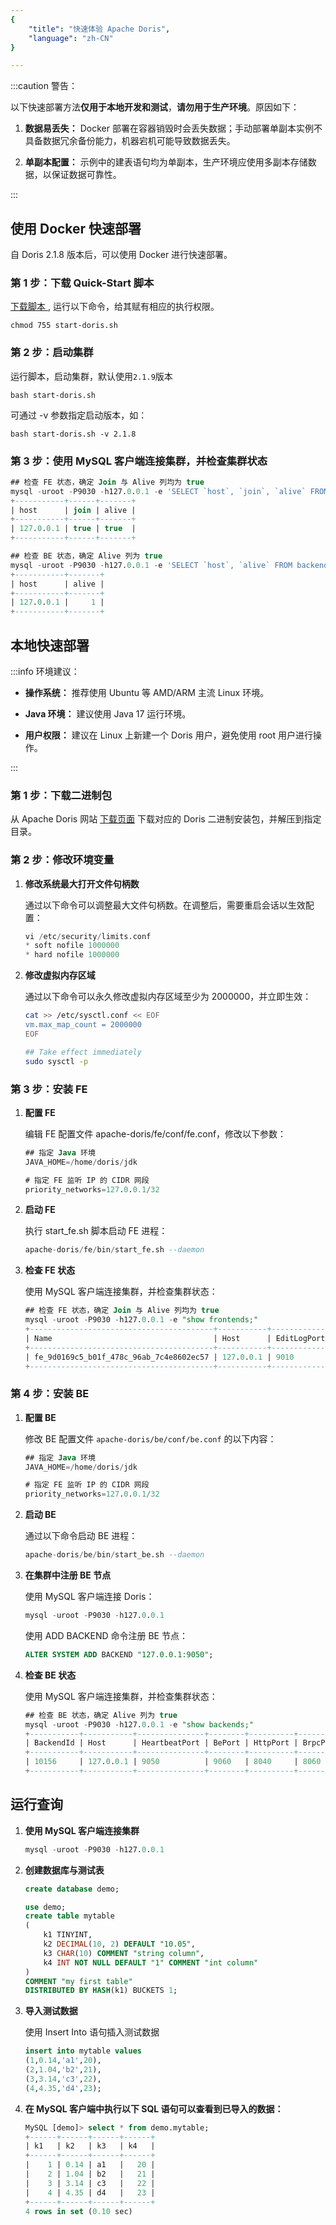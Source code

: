 ```yaml
---
{
    "title": "快速体验 Apache Doris",
    "language": "zh-CN"
}

---
```


:::caution 警告：

以下快速部署方法**仅用于本地开发和测试**，**请勿用于生产环境**。原因如下：

1. **数据易丢失：** Docker 部署在容器销毁时会丢失数据；手动部署单副本实例不具备数据冗余备份能力，机器宕机可能导致数据丢失。

2. **单副本配置：** 示例中的建表语句均为单副本，生产环境应使用多副本存储数据，以保证数据可靠性。

:::

## 使用 Docker 快速部署

自 Doris 2.1.8 版本后，可以使用 Docker 进行快速部署。

### 第 1 步：下载 Quick-Start 脚本

<a target="_blank" download rel="noopener noreferrer" href="/files/start-doris.sh"> 下载脚本 </a>, 运行以下命令，给其赋有相应的执行权限。

```shell
chmod 755 start-doris.sh
```


### 第 2 步：启动集群

运行脚本，启动集群，默认使用`2.1.9`版本

```shell
bash start-doris.sh
```

可通过 -v 参数指定启动版本，如：

```shell
bash start-doris.sh -v 2.1.8
```

### 第 3 步：使用 MySQL 客户端连接集群，并检查集群状态

```sql
## 检查 FE 状态，确定 Join 与 Alive 列均为 true
mysql -uroot -P9030 -h127.0.0.1 -e 'SELECT `host`, `join`, `alive` FROM frontends()'
+-----------+------+-------+
| host      | join | alive |
+-----------+------+-------+
| 127.0.0.1 | true | true  |
+-----------+------+-------+

## 检查 BE 状态，确定 Alive 列为 true
mysql -uroot -P9030 -h127.0.0.1 -e 'SELECT `host`, `alive` FROM backends()'
+-----------+-------+
| host      | alive |
+-----------+-------+
| 127.0.0.1 |     1 |
+-----------+-------+

```



## 本地快速部署

:::info 环境建议：

*   **操作系统：** 推荐使用 Ubuntu 等 AMD/ARM 主流 Linux 环境。

*   **Java 环境：** 建议使用 Java 17 运行环境。

*   **用户权限：** 建议在 Linux 上新建一个 Doris 用户，避免使用 root 用户进行操作。

:::

### 第 1 步：下载二进制包

从 Apache Doris 网站 [下载页面](https://doris.apache.org/zh-CN/download) 下载对应的 Doris 二进制安装包，并解压到指定目录。

### 第 2 步：修改环境变量

1. **修改系统最大打开文件句柄数**

   通过以下命令可以调整最大文件句柄数。在调整后，需要重启会话以生效配置：

   ```sql
   vi /etc/security/limits.conf 
   * soft nofile 1000000
   * hard nofile 1000000
   ```

2. **修改虚拟内存区域**

   通过以下命令可以永久修改虚拟内存区域至少为 2000000，并立即生效：

   ```bash
   cat >> /etc/sysctl.conf << EOF
   vm.max_map_count = 2000000
   EOF

   ## Take effect immediately
   sudo sysctl -p
   ```

### 第 3 步：安装 FE

1. **配置 FE**

   编辑 FE 配置文件 apache-doris/fe/conf/fe.conf，修改以下参数：

   ```sql
   ## 指定 Java 环境
   JAVA_HOME=/home/doris/jdk

   # 指定 FE 监听 IP 的 CIDR 网段
   priority_networks=127.0.0.1/32
   ```

2. **启动 FE**

   执行 start_fe.sh 脚本启动 FE 进程：

   ```sql
   apache-doris/fe/bin/start_fe.sh --daemon
   ```

3. **检查 FE 状态**

   使用 MySQL 客户端连接集群，并检查集群状态：

   ```sql
   ## 检查 FE 状态，确定 Join 与 Alive 列均为 true
   mysql -uroot -P9030 -h127.0.0.1 -e "show frontends;"
   +-----------------------------------------+-----------+-------------+----------+-----------+---------+----------+----------+-----------+------+-------+-------------------+---------------------+----------+--------+-------------------------+------------------+
   | Name                                    | Host      | EditLogPort | HttpPort | QueryPort | RpcPort | Role     | IsMaster | ClusterId | Join | Alive | ReplayedJournalId | LastHeartbeat       | IsHelper | ErrMsg | Version                 | CurrentConnected |
   +-----------------------------------------+-----------+-------------+----------+-----------+---------+----------+----------+-----------+------+-------+-------------------+---------------------+----------+--------+-------------------------+------------------+
   | fe_9d0169c5_b01f_478c_96ab_7c4e8602ec57 | 127.0.0.1 | 9010        | 8030     | 9030      | 9020    | FOLLOWER | true     | 656872880 | true | true  | 276               | 2024-07-28 18:07:39 | true     |        | doris-2.0.12-2971efd194 | Yes              |
   +-----------------------------------------+-----------+-------------+----------+-----------+---------+----------+----------+-----------+------+-------+-------------------+---------------------+----------+--------+-------------------------+------------------+
   ```

### 第 4 步：安装 BE

1. **配置 BE**

   修改 BE 配置文件 `apache-doris/be/conf/be.conf` 的以下内容：

   ```sql
   ## 指定 Java 环境
   JAVA_HOME=/home/doris/jdk

   # 指定 FE 监听 IP 的 CIDR 网段
   priority_networks=127.0.0.1/32
   ```

2. **启动 BE**

   通过以下命令启动 BE 进程：

   ```sql
   apache-doris/be/bin/start_be.sh --daemon
   ```

3. **在集群中注册 BE 节点**

   使用 MySQL 客户端连接 Doris：

   ```sql
   mysql -uroot -P9030 -h127.0.0.1
   ```

   使用 ADD BACKEND 命令注册 BE 节点：

   ```sql
   ALTER SYSTEM ADD BACKEND "127.0.0.1:9050";
   ```

4. **检查 BE 状态**

   使用 MySQL 客户端连接集群，并检查集群状态：

   ```sql
   ## 检查 BE 状态，确定 Alive 列为 true
   mysql -uroot -P9030 -h127.0.0.1 -e "show backends;"
   +-----------+-----------+---------------+--------+----------+----------+---------------------+---------------------+-------+----------------------+-----------+------------------+--------------------+---------------+---------------+---------+----------------+--------------------+--------------------------+--------+-------------------------+-------------------------------------------------------------------------------------------------------------------------------+-------------------------+----------+
   | BackendId | Host      | HeartbeatPort | BePort | HttpPort | BrpcPort | LastStartTime       | LastHeartbeat       | Alive | SystemDecommissioned | TabletNum | DataUsedCapacity | TrashUsedCapcacity | AvailCapacity | TotalCapacity | UsedPct | MaxDiskUsedPct | RemoteUsedCapacity | Tag                      | ErrMsg | Version                 | Status                                                                                                                        | HeartbeatFailureCounter | NodeRole |
   +-----------+-----------+---------------+--------+----------+----------+---------------------+---------------------+-------+----------------------+-----------+------------------+--------------------+---------------+---------------+---------+----------------+--------------------+--------------------------+--------+-------------------------+-------------------------------------------------------------------------------------------------------------------------------+-------------------------+----------+
   | 10156     | 127.0.0.1 | 9050          | 9060   | 8040     | 8060     | 2024-07-28 17:59:14 | 2024-07-28 18:08:24 | true  | false                | 14        | 0.000            | 0.000              | 8.342 GB      | 19.560 GB     | 57.35 % | 57.35 %        | 0.000              | {"location" : "default"} |        | doris-2.0.12-2971efd194 | {"lastSuccessReportTabletsTime":"2024-07-28 18:08:14","lastStreamLoadTime":-1,"isQueryDisabled":false,"isLoadDisabled":false} | 0                       | mix      |
   +-----------+-----------+---------------+--------+----------+----------+---------------------+---------------------+-------+----------------------+-----------+------------------+--------------------+---------------+---------------+---------+----------------+--------------------+--------------------------+--------+-------------------------+-------------------------------------------------------------------------------------------------------------------------------+-------------------------+----------+
   ```

## 运行查询

1. **使用 MySQL 客户端连接集群**

   ```sql
   mysql -uroot -P9030 -h127.0.0.1
   ```

2. **创建数据库与测试表**

   ```sql
   create database demo;

   use demo; 
   create table mytable
   (
       k1 TINYINT,
       k2 DECIMAL(10, 2) DEFAULT "10.05",    
       k3 CHAR(10) COMMENT "string column",    
       k4 INT NOT NULL DEFAULT "1" COMMENT "int column"
   ) 
   COMMENT "my first table"
   DISTRIBUTED BY HASH(k1) BUCKETS 1;
   ```

3. **导入测试数据**

   使用 Insert Into 语句插入测试数据

   ```sql
   insert into mytable values
   (1,0.14,'a1',20),
   (2,1.04,'b2',21),
   (3,3.14,'c3',22),
   (4,4.35,'d4',23);
   ```

4. **在 MySQL 客户端中执行以下 SQL 语句可以查看到已导入的数据：**

   ```sql
   MySQL [demo]> select * from demo.mytable;
   +------+------+------+------+
   | k1   | k2   | k3   | k4   |
   +------+------+------+------+
   |    1 | 0.14 | a1   |   20 |
   |    2 | 1.04 | b2   |   21 |
   |    3 | 3.14 | c3   |   22 |
   |    4 | 4.35 | d4   |   23 |
   +------+------+------+------+
   4 rows in set (0.10 sec)
   ```






